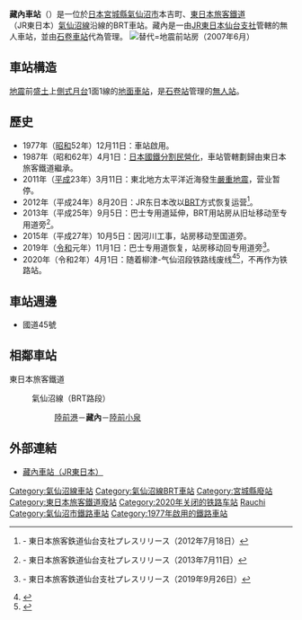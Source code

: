 {{NoteTA|1 = zh:藏內車站; zh-cn:藏内站; zh-tw:藏內車站; zh-hk:藏內站; }}
{{日本車站資訊
| 公司色 = green
| 文字色 = 
| 站名 = 藏內車站
| 圖片 = Kurauchi Station.jpg
| pxl = 285px
| 圖片說明 = 设置在专用道旁的站房（2019年12月）
| 日文原名 = 蔵内
| 平假名 = くらうち
| 羅馬拼音 = Kurauchi
| 副站名 = 
| 電報略號 = クラ
| 車站編號 = 
| 所屬公司 = [[File:JR_logo_(east).svg|22px]] [[東日本旅客鐵道|東日本旅客鐵道]]
| 所屬路線 = {{Color|#6600cc|■}}[[氣仙沼線|氣仙沼線]]
| 距離 = 46.7
| 起站 = [[前谷地車站|前谷地]]
| 前一站 = [[陸前港車站|陸前港]]
| 前一站距離 = 1.8
| 後一站距離 = 2.0
| 後一站 = [[陸前小泉車站|陸前小泉]]
| 所在地 = [[宮城縣|宮城縣]][[氣仙沼市|氣仙沼市]]本吉町歌生116號
| 車站構造 = 地面車站
| 月台配置 = 地震前为1面1線
| 啟用年月日 = 1977年（[[昭和|昭和]]52年）12月11日
| 廢站年月日 = 
| 乘客人數 = 6
| 上下車人次 = 
| 統計年度 = 2018年
| 轉車 = 
| 備註 = 無人車站
| 全寬備註 = 
| name = 
| address = 
}}
'''藏內車站'''（{{jpn|j=蔵内駅|hg=くらうちえき|rm=Kurauchi eki|f=y}}）是一位於[[日本|日本]][[宮城縣|宮城縣]][[氣仙沼市|氣仙沼市]]本吉町、[[東日本旅客鐵道|東日本旅客鐵道]]（JR東日本）[[氣仙沼線|氣仙沼線]]沿線的BRT車站。藏內是一由[[東日本旅客鐵道仙台支社|JR東日本仙台支社]]管轄的無人車站，並由[[石卷車站|石卷車站]]代為管理。
[[File:Kurauchi-Sta01.JPG|替代=地震前站房（2007年6月）]]

== 車站構造 ==
[[2011年日本東北地方太平洋近海地震|地震]]前[[盛土|盛土]]上[[側式月台|側式月台]]1面1線的[[地面車站|地面車站]]，是[[石卷站|石卷站]]管理的[[無人站|無人站]]。

== 歷史 ==
*1977年（[[昭和|昭和]]52年）12月11日：車站啟用。
*1987年（昭和62年）4月1日：[[日本國鐵分割民營化|日本國鐵分割民營化]]，車站管轄劃歸由東日本旅客鐵道繼承。
*2011年（[[平成|平成]]23年）3月11日：東北地方太平洋近海發生[[2011年日本東北地方太平洋近海地震|嚴重地震]]，营业暂停。
*2012年（平成24年）8月20日：JR东日本改以[[BRT|BRT]]方式恢复运营<ref>{{PDFlink|[http://www.jr-sendai.com/wp-content/uploads/2012/08/press20120718-kesennumasen.pdf 気仙沼線における暫定的なサービス提供開始について]}} - 東日本旅客鉄道仙台支社プレスリリース（2012年7月18日）</ref>。
*2013年（平成25年）9月5日：巴士专用道延伸，BRT用站房从旧址移动至专用道旁<ref>{{PDFlink|[http://www.jr-sendai.com/wp-content/uploads/2013/07/130711-kesennumasenBRTdaiyakaisei.pdf 気仙沼線BRTの専用道延伸及びダイヤ改正について]}} - 東日本旅客鉄道仙台支社プレスリリース（2013年7月11日）</ref>。
*2015年（平成27年）10月5日：因河川工事，站房移动至国道旁。
*2019年（[[令和|令和]]元年）11月1日：巴士专用道恢复，站房移动回专用道旁<ref>{{PDFlink|[https://jr-sendai.com/upload-images/2019/09/201909261.pdf 気仙沼線ＢＲＴダイヤ改正について]}} - 東日本旅客鉄道仙台支社プレスリリース（2019年9月26日）</ref>。
*2020年（令和2年）4月1日：随着柳津-气仙沼段铁路线废线<ref>{{Cite press release|url=https://www.jreast.co.jp/press/2019/20200131_ho01.pdf|archiveurl=https://web.archive.org/web/20200204215535/https://www.jreast.co.jp/press/2019/20200131_ho01.pdf|format=PDF|language=ja|title=気仙沼線（柳津〜気仙沼間）及び大船渡線（気仙沼〜盛間）における鉄道事業の廃止の日の繰上げの届出について|publisher=東日本旅客鉄道|date=2020-01-31|accessdate=2020-02-06|archivedate=2020-02-04|dead-url=no}}</ref><ref>{{Cite press release|url=https://wwwtb.mlit.go.jp/tohoku/sm/topics/td-haishitodoke0129.pdf|format=PDF|language=ja|title=鉄道事業の廃止の届出に係る廃止の日の繰上げについて|publisher=国土交通省東北運輸局|date=2020-01-29|accessdate=2020-02-06|archiveurl=https://web.archive.org/web/20200130104127/https://wwwtb.mlit.go.jp/tohoku/sm/topics/td-haishitodoke0129.pdf|archivedate=2020-01-30|dead-url=no}}</ref>，不再作为铁路站。

== 車站週邊 ==
*國道45號

== 相鄰車站 ==
; 東日本旅客鐵道
: {{Color|#6600cc|■}}氣仙沼線（BRT路段）
:: [[陸前港站|陸前港]]－'''藏內'''－[[陸前小泉站|陸前小泉]]

== 外部連結 ==
* {{ja}}[http://www.jreast.co.jp/estation/station/info.aspx?StationCd=628 藏內車站（JR東日本）] {{Wayback|url=http://www.jreast.co.jp/estation/station/info.aspx?StationCd=628 |date=20160303192659 }}

{{氣仙沼線}}

{{DEFAULTSORT:Kurauchi}}
[[Category:氣仙沼線車站|Category:氣仙沼線車站]]
[[Category:氣仙沼線BRT車站|Category:氣仙沼線BRT車站]]
[[Category:宮城縣廢站|Category:宮城縣廢站]]
[[Category:東日本旅客鐵道廢站|Category:東日本旅客鐵道廢站]]
[[Category:2020年关闭的铁路车站|Category:2020年关闭的铁路车站]]
[[Category:日本鐵路車站_Ku|Rauchi]]
[[Category:氣仙沼市鐵路車站|Category:氣仙沼市鐵路車站]]
[[Category:1977年啟用的鐵路車站|Category:1977年啟用的鐵路車站]]
{{coord|38|45|14.1|N|141|31|27.56|E|type:landmark|display=title}}